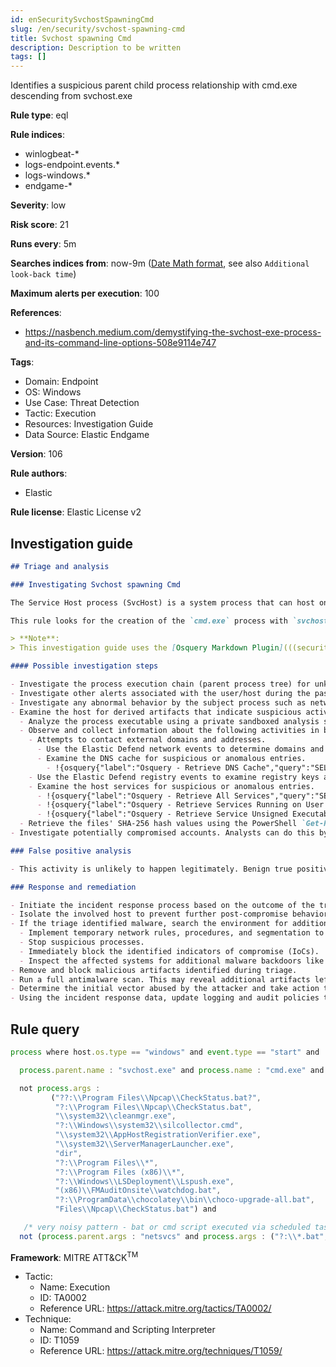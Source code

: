 ```yaml
---
id: enSecuritySvchostSpawningCmd
slug: /en/security/svchost-spawning-cmd
title: Svchost spawning Cmd
description: Description to be written
tags: []
---
```


<div id="svchost-spawning-cmd"></div>

Identifies a suspicious parent child process relationship with cmd.exe descending from svchost.exe

**Rule type**: eql

**Rule indices**:

* winlogbeat-*
* logs-endpoint.events.*
* logs-windows.*
* endgame-*

**Severity**: low

**Risk score**: 21

**Runs every**: 5m

**Searches indices from**: now-9m ([Date Math format](((ref))/common-options.html#date-math), see also <DocLink id="enSecurityRulesUiCreate" section="set-the-rules-schedule">`Additional look-back time`</DocLink>)

**Maximum alerts per execution**: 100

**References**:

* https://nasbench.medium.com/demystifying-the-svchost-exe-process-and-its-command-line-options-508e9114e747

**Tags**:

* Domain: Endpoint
* OS: Windows
* Use Case: Threat Detection
* Tactic: Execution
* Resources: Investigation Guide
* Data Source: Elastic Endgame

**Version**: 106

**Rule authors**:

* Elastic

**Rule license**: Elastic License v2

## Investigation guide

```markdown
## Triage and analysis

### Investigating Svchost spawning Cmd

The Service Host process (SvcHost) is a system process that can host one, or multiple, Windows services in the Windows NT family of operating systems. Note that `Svchost.exe` is reserved for use by the operating system and should not be used by non-Windows services.

This rule looks for the creation of the `cmd.exe` process with `svchost.exe` as its parent process. This is an unusual behavior that can indicate the masquerading of a malicious process as `svchost.exe` or exploitation for privilege escalation.

> **Note**:
> This investigation guide uses the [Osquery Markdown Plugin](((security-guide))/invest-guide-run-osquery.html) introduced in Elastic Stack version 8.5.0. Older Elastic Stack versions will display unrendered Markdown in this guide.

#### Possible investigation steps

- Investigate the process execution chain (parent process tree) for unknown processes. Examine their executable files for prevalence, whether they are located in expected locations, and if they are signed with valid digital signatures.
- Investigate other alerts associated with the user/host during the past 48 hours.
- Investigate any abnormal behavior by the subject process such as network connections, registry or file modifications, and any spawned child processes.
- Examine the host for derived artifacts that indicate suspicious activities:
  - Analyze the process executable using a private sandboxed analysis system.
  - Observe and collect information about the following activities in both the sandbox and the alert subject host:
    - Attempts to contact external domains and addresses.
      - Use the Elastic Defend network events to determine domains and addresses contacted by the subject process by filtering by the process' `process.entity_id`.
      - Examine the DNS cache for suspicious or anomalous entries.
        - !{osquery{"label":"Osquery - Retrieve DNS Cache","query":"SELECT * FROM dns_cache"}}
    - Use the Elastic Defend registry events to examine registry keys accessed, modified, or created by the related processes in the process tree.
    - Examine the host services for suspicious or anomalous entries.
      - !{osquery{"label":"Osquery - Retrieve All Services","query":"SELECT description, display_name, name, path, pid, service_type, start_type, status, user_account FROM services"}}
      - !{osquery{"label":"Osquery - Retrieve Services Running on User Accounts","query":"SELECT description, display_name, name, path, pid, service_type, start_type, status, user_account FROM services WHERE\nNOT (user_account LIKE '%LocalSystem' OR user_account LIKE '%LocalService' OR user_account LIKE '%NetworkService' OR\nuser_account == null)\n"}}
      - !{osquery{"label":"Osquery - Retrieve Service Unsigned Executables with Virustotal Link","query":"SELECT concat('https://www.virustotal.com/gui/file/', sha1) AS VtLink, name, description, start_type, status, pid,\nservices.path FROM services JOIN authenticode ON services.path = authenticode.path OR services.module_path =\nauthenticode.path JOIN hash ON services.path = hash.path WHERE authenticode.result != 'trusted'\n"}}
  - Retrieve the files' SHA-256 hash values using the PowerShell `Get-FileHash` cmdlet and search for the existence and reputation of the hashes in resources like VirusTotal, Hybrid-Analysis, CISCO Talos, Any.run, etc.
- Investigate potentially compromised accounts. Analysts can do this by searching for login events (for example, 4624) to the target host after the registry modification.

### False positive analysis

- This activity is unlikely to happen legitimately. Benign true positives (B-TPs) can be added as exceptions if necessary.

### Response and remediation

- Initiate the incident response process based on the outcome of the triage.
- Isolate the involved host to prevent further post-compromise behavior.
- If the triage identified malware, search the environment for additional compromised hosts.
  - Implement temporary network rules, procedures, and segmentation to contain the malware.
  - Stop suspicious processes.
  - Immediately block the identified indicators of compromise (IoCs).
  - Inspect the affected systems for additional malware backdoors like reverse shells, reverse proxies, or droppers that attackers could use to reinfect the system.
- Remove and block malicious artifacts identified during triage.
- Run a full antimalware scan. This may reveal additional artifacts left in the system, persistence mechanisms, and malware components.
- Determine the initial vector abused by the attacker and take action to prevent reinfection through the same vector.
- Using the incident response data, update logging and audit policies to improve the mean time to detect (MTTD) and the mean time to respond (MTTR).
```

## Rule query

```js
process where host.os.type == "windows" and event.type == "start" and

  process.parent.name : "svchost.exe" and process.name : "cmd.exe" and

  not process.args :
         ("??:\\Program Files\\Npcap\\CheckStatus.bat?",
          "?:\\Program Files\\Npcap\\CheckStatus.bat",
          "\\system32\\cleanmgr.exe",
          "?:\\Windows\\system32\\silcollector.cmd",
          "\\system32\\AppHostRegistrationVerifier.exe",
          "\\system32\\ServerManagerLauncher.exe",
          "dir",
          "?:\\Program Files\\*",
          "?:\\Program Files (x86)\\*",
          "?:\\Windows\\LSDeployment\\Lspush.exe",
          "(x86)\\FMAuditOnsite\\watchdog.bat",
          "?:\\ProgramData\\chocolatey\\bin\\choco-upgrade-all.bat",
          "Files\\Npcap\\CheckStatus.bat") and

   /* very noisy pattern - bat or cmd script executed via scheduled tasks */
  not (process.parent.args : "netsvcs" and process.args : ("?:\\*.bat", "?:\\*.cmd"))

```

**Framework**: MITRE ATT&CK<sup>TM</sup>

* Tactic:
    * Name: Execution
    * ID: TA0002
    * Reference URL: https://attack.mitre.org/tactics/TA0002/
* Technique:
    * Name: Command and Scripting Interpreter
    * ID: T1059
    * Reference URL: https://attack.mitre.org/techniques/T1059/

